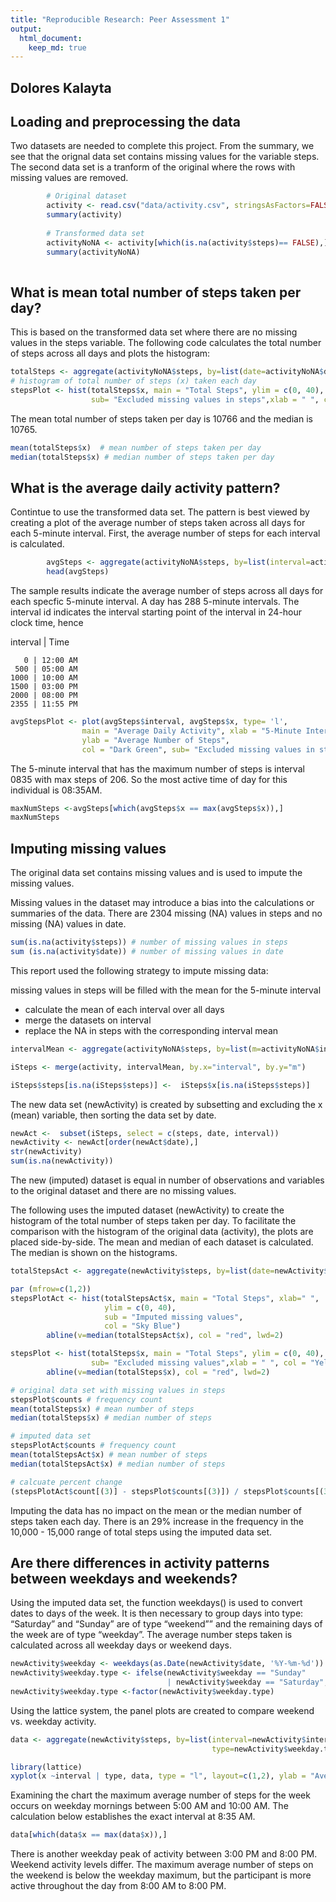 ```yaml
---
title: "Reproducible Research: Peer Assessment 1"
output: 
  html_document:
    keep_md: true
---
```

## Dolores Kalayta

## Loading and preprocessing the data
Two datasets are needed to complete this project.  From the summary, we see that the orignal data set contains missing values for the variable steps.  The second data set is a tranform of the original where the rows with missing values are removed.

```r
        # Original dataset
        activity <- read.csv("data/activity.csv", stringsAsFactors=FALSE,  header=TRUE)
        summary(activity)
        
        # Transformed data set 
        activityNoNA <- activity[which(is.na(activity$steps)== FALSE),]
        summary(activityNoNA)
           
```

## What is mean total number of steps taken per day?

This is based on the transformed data set where there are no missing values in the steps variable. The following code calculates the total number of steps across all days and plots the histogram:
```r
totalSteps <- aggregate(activityNoNA$steps, by=list(date=activityNoNA$date), FUN = sum )
# histogram of total number of steps (x) taken each day
stepsPlot <- hist(totalSteps$x, main = "Total Steps", ylim = c(0, 40),
                  sub= "Excluded missing values in steps",xlab = " ", col = "Yellow")

```

The mean total number of steps taken per day is 10766 and the median is 10765.
```r
mean(totalSteps$x)  # mean number of steps taken per day
median(totalSteps$x) # median number of steps taken per day
```

## What is the average daily activity pattern?

Contintue to use the transformed data set. The pattern is best viewed by creating a plot of the average number of steps taken across all days for each 5-minute interval.  First, the average number of steps for each interval is calculated.
```r
        avgSteps <- aggregate(activityNoNA$steps, by=list(interval=activityNoNA$interval), FUN=mean) 
        head(avgSteps)

```
The sample results indicate the average number of steps across all days for each specfic 5-minute interval. A day has 288 5-minute intervals. The interval id indicates the interval starting point of the interval in 24-hour clock time, hence

interval | Time

       0 | 12:00 AM       
     500 | 05:00 AM      
    1000 | 10:00 AM      
    1500 | 03:00 PM    
    2000 | 08:00 PM       
    2355 | 11:55 PM

```r
avgStepsPlot <- plot(avgSteps$interval, avgSteps$x, type= 'l', 
                main = "Average Daily Activity", xlab = "5-Minute Intervals", 
                ylab = "Average Number of Steps", 
                col = "Dark Green", sub= "Excluded missing values in steps")
```

The 5-minute interval that has the maximum number of steps is interval 0835 with max steps of 206. So the most active time
of day for this individual is 08:35AM.
```r
maxNumSteps <-avgSteps[which(avgSteps$x == max(avgSteps$x)),]
maxNumSteps
```

## Imputing missing values

The original data set contains missing values and is used to impute the missing values. 

Missing values in the dataset may introduce a bias into the calculations or summaries of the data. There are 2304 missing (NA) values in steps and no missing (NA)
values in date.
```r
sum(is.na(activity$steps)) # number of missing values in steps
sum (is.na(activity$date)) # number of missing values in date
```

This report used the following strategy to impute missing data: 

missing values in steps will be filled with the mean for the 5-minute interval

- calculate the mean of each interval over all days
- merge the datasets on interval 
- replace the NA in steps with the corresponding interval mean
```r
intervalMean <- aggregate(activityNoNA$steps, by=list(m=activityNoNA$interval), FUN=mean)

iSteps <- merge(activity, intervalMean, by.x="interval", by.y="m")

iSteps$steps[is.na(iSteps$steps)] <-  iSteps$x[is.na(iSteps$steps)]
```

The new data set (newActivity) is created by subsetting and excluding the x (mean) variable, then sorting the data set by date.  

```r
newAct <-  subset(iSteps, select = c(steps, date, interval)) 
newActivity <- newAct[order(newAct$date),]
str(newActivity)
sum(is.na(newActivity))
```
The new (imputed) dataset is equal in number of observations and variables to the original dataset and there are no missing values. 

The following uses the imputed dataset (newActivity) to create the histogram of the total number of steps taken per day. To facilitate the comparison with the histogram of the original data (activity), the plots are placed side-by-side. The mean and median of each dataset is calculated. The median is shown on the histograms. 

```r
totalStepsAct <- aggregate(newActivity$steps, by=list(date=newActivity$date), FUN = sum )

par (mfrow=c(1,2))
stepsPlotAct <- hist(totalStepsAct$x, main = "Total Steps", xlab=" ",
                     ylim = c(0, 40),
                     sub = "Imputed missing values",
                     col = "Sky Blue")
        abline(v=median(totalStepsAct$x), col = "red", lwd=2)

stepsPlot <- hist(totalSteps$x, main = "Total Steps", ylim = c(0, 40),
                  sub= "Excluded missing values",xlab = " ", col = "Yellow")
        abline(v=median(totalSteps$x), col = "red", lwd=2)

# original data set with missing values in steps 
stepsPlot$counts # frequency count
mean(totalSteps$x) # mean number of steps 
median(totalSteps$x) # median number of steps

# imputed data set
stepsPlotAct$counts # frequency count 
mean(totalStepsAct$x) # mean number of steps 
median(totalStepsAct$x) # median number of steps 

# calcuate percent change
(stepsPlotAct$count[(3)] - stepsPlot$counts[(3)]) / stepsPlot$counts[(3)] * 100
```
Imputing the data has no impact on the mean or the median number of steps taken each day.  There is an 29% increase in the frequency in the 10,000 - 15,000 range of total steps using the imputed data set. 

## Are there differences in activity patterns between weekdays and weekends?

Using the imputed data set, the function weekdays() is used to convert dates to days of the week. It is then necessary to group days into type: "Saturday" and "Sunday" are of type "weekend"" and the remaining days of the week are of type "weekday". The average number steps taken is calculated across all weekday days or weekend days. 
```r
newActivity$weekday <- weekdays(as.Date(newActivity$date, '%Y-%m-%d'))
newActivity$weekday.type <- ifelse(newActivity$weekday == "Sunday" 
                                   | newActivity$weekday == "Saturday", "weekend", "weekday")
newActivity$weekday.type <-factor(newActivity$weekday.type)
```

Using the lattice system, the panel plots are created to compare weekend vs. weekday activity.
```r
data <- aggregate(newActivity$steps, by=list(interval=newActivity$interval, 
                                             type=newActivity$weekday.type), FUN=mean)

library(lattice)
xyplot(x ~interval | type, data, type = "l", layout=c(1,2), ylab = "Average number of steps taken")
```

Examining the chart the maximum average number of steps for the week occurs on weekday mornings between 5:00 AM and 10:00 AM. The calculation below establishes the exact interval at 8:35 AM.
``` r
data[which(data$x == max(data$x)),]
```

There is another weekday peak of activity between 3:00 PM and 8:00 PM.  Weekend activity levels differ.  The maximum average number of steps on the weekend is below the weekday maximum, but the participant is more active throughout the day from 8:00 AM to 8:00 PM. 
